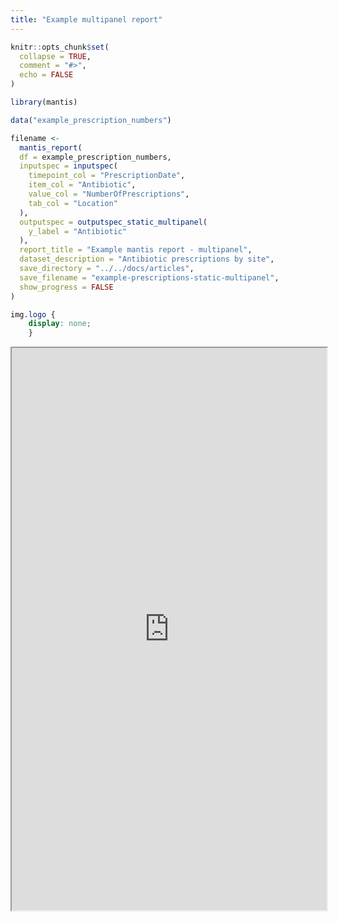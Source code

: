 ```yaml
---
title: "Example multipanel report"
---
```


```r
knitr::opts_chunk$set(
  collapse = TRUE,
  comment = "#>",
  echo = FALSE
)
```

```r
library(mantis)
```

```r
data("example_prescription_numbers")

filename <- 
  mantis_report(
  df = example_prescription_numbers,
  inputspec = inputspec(
    timepoint_col = "PrescriptionDate",
    item_col = "Antibiotic",
    value_col = "NumberOfPrescriptions",
    tab_col = "Location"
  ),
  outputspec = outputspec_static_multipanel(
    y_label = "Antibiotic"
  ),
  report_title = "Example mantis report - multipanel",
  dataset_description = "Antibiotic prescriptions by site",
  save_directory = "../../docs/articles",
  save_filename = "example-prescriptions-static-multipanel",
  show_progress = FALSE
)

```

```css
img.logo {
	display: none;
	}
```

```{=html}
<iframe src="https://phuongquan.github.io/mantis/articles/example-prescriptions-static-multipanel.html" width="100%" height="900">
</iframe>
```

